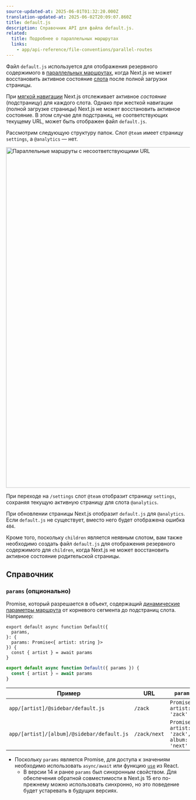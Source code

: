 ```yaml
---
source-updated-at: 2025-06-01T01:32:20.000Z
translation-updated-at: 2025-06-02T20:09:07.860Z
title: default.js
description: Справочник API для файла default.js.
related:
  title: Подробнее о параллельных маршрутах
  links:
    - app/api-reference/file-conventions/parallel-routes
---
```


Файл `default.js` используется для отображения резервного содержимого в [параллельных маршрутах](/docs/app/api-reference/file-conventions/parallel-routes), когда Next.js не может восстановить активное состояние [слота](/docs/app/api-reference/file-conventions/parallel-routes#slots) после полной загрузки страницы.

При [мягкой навигации](/docs/app/building-your-application/routing/linking-and-navigating#5-soft-navigation) Next.js отслеживает активное _состояние_ (подстраницу) для каждого слота. Однако при жесткой навигации (полной загрузке страницы) Next.js не может восстановить активное состояние. В этом случае для подстраниц, не соответствующих текущему URL, может быть отображен файл `default.js`.

Рассмотрим следующую структуру папок. Слот `@team` имеет страницу `settings`, а `@analytics` — нет.

<Image
  alt="Параллельные маршруты с несоответствующими URL"
  srcLight="/docs/light/parallel-routes-unmatched-routes.png"
  srcDark="/docs/dark/parallel-routes-unmatched-routes.png"
  width="1600"
  height="930"
/>

При переходе на `/settings` слот `@team` отобразит страницу `settings`, сохраняя текущую активную страницу для слота `@analytics`.

При обновлении страницы Next.js отобразит `default.js` для `@analytics`. Если `default.js` не существует, вместо него будет отображена ошибка `404`.

Кроме того, поскольку `children` является неявным слотом, вам также необходимо создать файл `default.js` для отображения резервного содержимого для `children`, когда Next.js не может восстановить активное состояние родительской страницы.

## Справочник

### `params` (опционально)

Promise, который разрешается в объект, содержащий [динамические параметры маршрута](/docs/app/api-reference/file-conventions/dynamic-routes) от корневого сегмента до подстраниц слота. Например:

```tsx filename="app/[artist]/@sidebar/default.js" switcher
export default async function Default({
  params,
}: {
  params: Promise<{ artist: string }>
}) {
  const { artist } = await params
}
```

```jsx filename="app/[artist]/@sidebar/default.js" switcher
export default async function Default({ params }) {
  const { artist } = await params
}
```

| Пример                                     | URL          | `params`                                     |
| ------------------------------------------ | ------------ | -------------------------------------------- |
| `app/[artist]/@sidebar/default.js`         | `/zack`      | `Promise<{ artist: 'zack' }>`                |
| `app/[artist]/[album]/@sidebar/default.js` | `/zack/next` | `Promise<{ artist: 'zack', album: 'next' }>` |

- Поскольку `params` является Promise, для доступа к значениям необходимо использовать `async/await` или функцию [`use`](https://react.dev/reference/react/use) из React.
  - В версии 14 и ранее `params` был синхронным свойством. Для обеспечения обратной совместимости в Next.js 15 его по-прежнему можно использовать синхронно, но это поведение будет устаревать в будущих версиях.